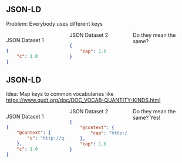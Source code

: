 ==JSON-LD==
Problem: Everybody uses different keys<div style=" column-count: 3;">
<div>JSON Dataset 1
<syntaxhighlight lang="json">
{
    "c": 1.0
}
</syntaxhighlight>
</div>
<div>JSON Dataset 2
<syntaxhighlight lang="json">
{
    "cap": 1.0
}
</syntaxhighlight>
</div>
<div>
Do they mean the same?
</div>
</div>

==JSON-LD==
Idea: Map keys to common vocabularies like https://www.qudt.org/doc/DOC_VOCAB-QUANTITY-KINDS.html
<div style=" column-count: 3;">
<div>JSON Dataset 1
<syntaxhighlight lang="json">
{
    "@context": {
        "c": "http://qudt.org/vocab/quantitykind/Capacitance"  
    },
    "c": 1.0
}
</syntaxhighlight>
</div>
<div>JSON Dataset 2
<syntaxhighlight lang="json">
{    
    "@context": {
        "cap": "http://qudt.org/vocab/quantitykind/Capacitance"  
    },
    "cap": 1.0
}
</syntaxhighlight>
</div>
<div>
Do they mean the same? Yes!
</div>
</div>